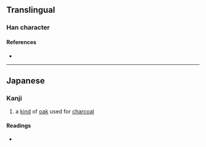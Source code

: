 {{character info/new}}
==Translingual==

===Han character===
{{Han char|rn=75|rad=木|as=08|sn=12|four=|canj=DAN|ids=⿰木門}}

====References====
* {{Han ref|kx=0537.131|dkj=15064|dj=0924.170|hdz=21240.031|uh=691A|ud=26906}}

----

==Japanese==

===Kanji===
{{ja-kanji|grade=|rs=木08}}

# a [[kind]] of [[oak]] used for [[charcoal]]

====Readings====
* {{ja-readings|on=|kun=[[くぬぎ]] (kunugi)}}